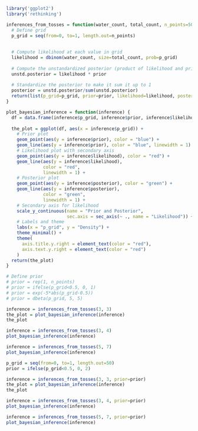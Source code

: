 ```r
library('ggplot2')
library('rethinking')
```

```r
inferences_from_tosses = function(water_count, total_count, n_points=50, prior = rep(1, n_points)) {
  # Define grid
  p_grid = seq(from=0, to=1, length.out=n_points)
  
  
  # Compute likelihood at each value in grid
  likelihood = dbinom(water_count, size=total_count, prob=p_grid)
  
  # Compute the unstandardized posterior (product of likelihood and prior)
  unstd.posterior = likelihood * prior
  
  # Standardize the posterior to make it sum it up to 1
  posterior = unstd.posterior/sum(unstd.posterior)
  return(list(p_grid=p_grid, prior=prior, likelihood=likelihood, posterior=posterior))
}
```

```r
plot_bayesian_inference = function(inference) {
  df = data.frame(inference$p_grid, inference$prior, inference$likelihood, inference$posterior)
  
  the_plot = ggplot(df, aes(x = inference$p_grid)) +
    # Prior plot
    geom_point(aes(y = inference$prior), color = "blue") +
    geom_line(aes(y = inference$prior), color = "blue", linewidth = 1) +
    # Likelihood plot with secondary axis
    geom_point(aes(y = inference$likelihood), color = "red") +
    geom_line(aes(y = inference$likelihood),
              color = "red",
              linewidth = 1) +
    # Posterior plot
    geom_point(aes(y = inference$posterior), color = "green") +
    geom_line(aes(y = inference$posterior),
              color = "green",
              linewidth = 1) +
    # Secondary axis for likelihood
    scale_y_continuous(name = "Prior and Posterior",
                       sec.axis = sec_axis(~ ., name = "Likelihood")) +
    # Labels and theme
    labs(x = "p_grid", y = "Density") +
    theme_minimal() +
    theme(
      axis.title.y.right = element_text(color = "red"),
      axis.text.y.right = element_text(color = "red")
    )
  return(the_plot)
}
```

```r
# Define prior
# prior = rep(1, n_points)
# prior = ifelse(p_grid<0.5, 0, 1)
# prior = exp(-5*abs(p_grid-0.5))
# prior = dbeta(p_grid, 5, 5)

inference = inferences_from_tosses(3, 3)
the_plot = plot_bayesian_inference(inference)
the_plot
```

```r
inference = inferences_from_tosses(3, 4)
plot_bayesian_inference(inference)
```

```r
inference = inferences_from_tosses(5, 7)
plot_bayesian_inference(inference)
```

```r
p_grid = seq(from=0, to=1, length.out=50)
prior = ifelse(p_grid<0.5, 0, 2)
```

```r
inference = inferences_from_tosses(3, 3, prior=prior)
the_plot = plot_bayesian_inference(inference)
the_plot
```

```r
inference = inferences_from_tosses(3, 4, prior=prior)
plot_bayesian_inference(inference)
```

```r
inference = inferences_from_tosses(5, 7, prior=prior)
plot_bayesian_inference(inference)
```
